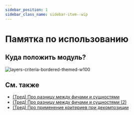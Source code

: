 ```yaml
---
sidebar_position: 1
sidebar_class_name: sidebar-item--wip
---
```



# Памятка по использованию

<WIP ticket="213" />

## Куда положить модуль?

![layers-criteria-bordered-themed-w100](/img/layers/criteria.png)

## См. также
- [(Тред) Про разницу между фичами и сущностями](https://t.me/feature_sliced/3776)
- [(Тред) Про разницу между фичами и сущностями (2)](https://t.me/feature_sliced/3248)
- [(Тред) Про применение критериев при декомпозиции](https://t.me/feature_sliced/3833)

